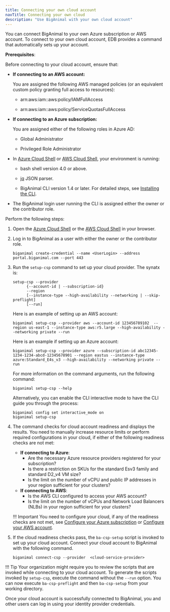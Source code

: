 ```yaml
---
title: Connecting your own cloud account
navTitle: Connecting your own cloud
description: "Use BigAnimal with your own cloud account" 
---
```


You can connect BigAnimal to your own Azure subscription or AWS account. To connect to your own cloud account, EDB provides a command that automatically sets up your account.

**Prerequisites**:

Before connecting to your cloud account, ensure that:

 - **If connecting to an AWS account:** 

   You are assigned the following AWS managed policies (or an equivalent custom policy granting full access to resources):

    - arn:aws:iam::aws:policy/IAMFullAccess

    - arn:aws:iam::aws:policy/ServiceQuotasFullAccess
    
 - **If connecting to an Azure subscription:** 
 
   You are assigned either of the following roles in Azure AD:

    - Global Administrator

    - Privileged Role Administrator

 - In [Azure Cloud Shell](https://shell.azure.com/) or [AWS Cloud Shell](https://console.aws.amazon.com/cloudshell), your environment is running: 

      - bash shell version 4.0 or above. 

      - [jq](https://stedolan.github.io/jq/) JSON parser.
      - BigAnimal CLI version 1.4 or later. For detailed steps, see [Installing the CLI](../../reference/cli/#installing-the-cli).

 - The BigAnimal login user running the CLI is assigned either the owner or the contributor role.
   
Perform the following steps:

1. Open the [Azure Cloud Shell](https://shell.azure.com/) or the [AWS Cloud Shell](https://console.aws.amazon.com/cloudshell) in your browser. 

1. Log in to BigAnimal as a user with either the owner or the contributor role.
   
   ```shell
   biganimal create-credential --name <UserLogin> --address portal.biganimal.com --port 443
   ```

1. Run the `setup-csp` command to set up your cloud provider. The synatx is:
   
    ```shell
    setup-csp --provider 
          {--account-id | --subscription-id}
          --region
          [--instance-type --high-availability --networking | --skip-preflight]
          [--run]
    ```
   
   Here is an example of setting up an AWS account:

    ```shell
   biganimal setup-csp --provider aws --account-id 123456789102  --region us-east-1 --instance-type aws:r5.large --high-availability --networking private --run
   ```

   Here is an example if setting up an Azure account:
    ```shell
   biganimal setup-csp --provider azure --subscription-id abc12345-1234-1234-abcd-12345678901 --region eastus --instance-type azure:Standard_E4s_v3 --high-availability --networking private --run
   ```
  
   For more information on the command arguments, run the following command:

   ```shell
   biganimal setup-csp --help
   ```        
   
   Alternatively, you can enable the CLI interactive mode to have the CLI guide you through the process:
   ```shell
   biganimal config set interactive_mode on
   biganimal setup-csp
   ```
  
1. The command checks for cloud account readiness and displays the results. You need to manually increase resource limits or perform required configurations in your cloud, if either of the following readiness checks are not met: 
    * **If connecting to Azure**:
       - Are the necessary Azure resource providers registered for your subscription?
       - Is there a restriction on SKUs for the standard Esv3 family and standard D2_v4 VM size?
       - Is the limit on the number of vCPU and public IP addresses in your region sufficient for your clusters?
    * **If connecting to AWS**:
       - Is the AWS CLI configured to access your AWS account?
       - Is the limit on the number of vCPUs and Network Load Balancers (NLBs) in your region sufficient for your clusters?
    
    !!! Important
    You need to configure your cloud, if any of the readiness checks are not met, see [Configure your Azure subscription](/biganimal/release/getting_started/preparing_cloud_account/01_preparing_azure#configure-your-azure-subscription) or [Configure your AWS account](/biganimal/release/getting_started/preparing_cloud_account/02_preparing_aws/#configure-your-aws-account).
	
1. If the cloud readiness checks pass, the `ba-csp-setup` script is invoked to set up your cloud account. Connect your cloud account to BigAnimal with the following command. 
   ```shell
   biganimal connect-csp --provider  <cloud-service-provider> 
   ```
!!! Tip
    Your organization might require you to review the scripts that are invoked while connecting to your cloud account. To generate the scripts invoked by `setup-csp`, execute the command without the `--run` option. You can now execute `ba-csp-preflight` and then `ba-csp-setup` from your working directory. 

Once your cloud account is successfully connected to BigAnimal, you and other users can log in using your identity provider credentials.